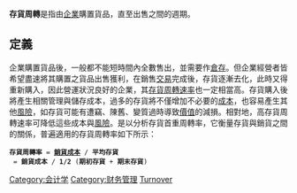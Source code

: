 '''存貨周轉'''是指由[[企業|企業]]購置貨品，直至出售之間的週期。

==定義==

企業購置貨品後，一般都不能短時間內全數售出，並需要作[[倉存|倉存]]。但企業經營者皆希望盡速將其購置之貨品出售獲利，在銷售[[交易|交易]]完成後，存貨逐漸去化，此時又得重新購入，因此營運狀況良好的企業，其[[存貨周轉率|存貨周轉速率]]也一定相當高。存貨購入後將產生相關管理與儲存成本，過多的存貨將不僅增加不必要的[[成本|成本]]，也容易產生其他[[風險|風險]]，如存貨可能有遭竊、陳舊、變質過時導致[[價值|價值]]的減損。相對地，高存貨周轉速率可降低這些成本與[[風險|風險]]。是以分析存貨首重周轉率，它衡量存貨與銷貨之間的關係，普遍適用的存貨周轉率如下所示：

 '''存貨周轉率''' = '''[[銷貨成本|銷貨成本]]''' / '''平均存貨'''<br> = '''銷貨成本''' / '''1/2''' ('''期初存貨''' + '''期末存貨''')  
{{Accounting-stub}}
[[Category:会计学|Category:会计学]]
[[Category:财务管理|Category:财务管理]]
[[Category:存貨|Turnover]]